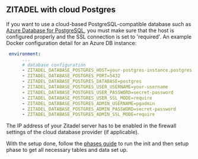 ## ZITADEL with cloud Postgres

If you want to use a cloud-based PostgreSQL-compatible database such as [Azure Database for PostgreSQL](https://azure.microsoft.com/en-us/products/postgresql/), you must make sure that the host is configured properly and the SSL connection is set to 'required'.
An example Docker configuration detail for an Azure DB instance:
```yaml
 environment:
      ...
      # database configuration
      - ZITADEL_DATABASE_POSTGRES_HOST=your-postgres-instance.postgres.database.azure.com
      - ZITADEL_DATABASE_POSTGRES_PORT=5432
      - ZITADEL_DATABASE_POSTGRES_DATABASE=postgres
      - ZITADEL_DATABASE_POSTGRES_USER_USERNAME=your-username
      - ZITADEL_DATABASE_POSTGRES_USER_PASSWORD=secret-password
      - ZITADEL_DATABASE_POSTGRES_USER_SSL_MODE=require
      - ZITADEL_DATABASE_POSTGRES_ADMIN_USERNAME=pgadmin
      - ZITADEL_DATABASE_POSTGRES_ADMIN_PASSWORD=secret-password
      - ZITADEL_DATABASE_POSTGRES_ADMIN_SSL_MODE=require
```
The IP address of your Zitadel server has to be enabled in the firewall settings of the cloud database provider (if applicable).


With the setup done, follow the [phases guide](/docs/self-hosting/manage/updating_scaling#separating-init-and-setup-from-the-runtime)
to run the init and then setup phase to get all necessary tables and data set up.
